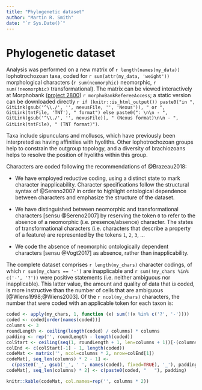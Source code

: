 ```yaml
---
title: "Phylogenetic dataset"
author: "Martin R. Smith"
date: "`r Sys.Date()`"
---
```


<!--\SItext-->
# Phylogenetic dataset {#dataset}

Analysis was performed on a new matrix of `r length(names(my_data))` lophotrochozoan taxa, coded for `r sum(attr(my_data, 'weight'))` morphological characters (`r sum(neomorphic)` neomorphic, `r sum(!neomorphic)` transformational).
The matrix can be viewed interactively at Morphobank ([project 2800](https://morphobank.org/permalink/?P2800)) `r morphoBankRefereeAccess`;
a static version can be downloaded directly `r if (knitr::is_html_output()) paste0("in ", GitLink(gsub('^\\./', '', nexusFile, '', 'Nexus')), " or ", GitLink(tntFile, 'TNT'), " format") else paste0(": \n\n - ", GitLink(gsub('^\\./', '', nexusFile)), " (Nexus format)\n\n - ", GitLink(tntFile), " (TNT format)")`.


Taxa include sipunculans and molluscs, which have previously been interpreted as having affinities with hyoliths.   Other lophotrochozoan groups help to constrain the outgroup topology, and a diversity of brachiozoans helps to resolve the position of hyoliths within this group.

Characters are coded following the recommendations of @Brazeau2018:

- We have employed reductive coding, using a distinct state to mark character inapplicability. Character specifications follow the structural syntax of @Sereno2007 in order to highlight ontological dependence between characters and emphasize the structure of the dataset.

- We have distinguished between neomorphic and transformational characters [sensu @Sereno2007] by reserving the token `0` to refer to the absence of a neomorphic (i.e. presence/absence) character.  The states of transformational characters (i.e. characters that describe a property of a feature) are represented by the tokens `1`, `2`, `3`, ...

- We code the absence of neomorphic ontologically dependent characters [sensu @Vogt2017] as absence, rather than inapplicability.


The complete dataset comprises `r length(my_chars)` character codings, of which `r sum(my_chars == '-')` are inapplicable and `r sum(!my_chars %in% c('-', '?'))` were positive statements (i.e. neither ambiguous nor inapplicable).  This latter value, the amount and quality of data that _is_ coded, is more instructive than the number of cells that are ambiguous [@Wiens1998;@Wiens2003]. Of the `r ncol(my_chars)` characters, the number that were coded with an applicable token for each taxon is:

```r
coded <- apply(my_chars, 1, function (x) sum(!(x %in% c('?', '-'))))
coded <- coded[order(names(coded))]
columns <- 3
roundLength <- ceiling(length(coded) / columns) * columns
padding <- rep('', roundLength - length(coded))
colStart <- ceiling(seq(1, roundLength + 1, len=columns + 1))[-(columns+1)]
colEnd <- c(colStart[-1] - 1, length(coded))
codeMat <- matrix('', ncol=columns * 2, nrow=colEnd[1])
codeMat[, seq_len(columns) * 2 - 1] <-
  c(paste0('_', gsub('_', ' ', names(coded), fixed=TRUE), '_'), padding)
codeMat[, seq_len(columns) * 2] <- c(paste0(coded, "   "), padding)

knitr::kable(codeMat, col.names=rep('', columns * 2))
```

